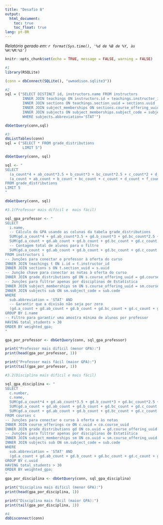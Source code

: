 ---
title: "Desafio 8"
output:
  html_document:
    toc: true
    toc_float: true
lang: pt-BR
---

*Relatório gerado em: `r format(Sys.time(), '%d de %B de %Y, às %H:%M:%S')`*


```{r setup, include=FALSE}
knitr::opts_chunk$set(echo = TRUE, message = FALSE, warning = FALSE)
```

```{r}
#1
library(RSQLite)

(conn = dbConnect(SQLite(), "uwmadison.sqlite3"))
```

```{r}
#2
sql = ("SELECT DISTINCT id, instructors.name FROM instructors
        INNER JOIN teachings ON instructors.id = teachings.instructor_id
        INNER JOIN sections ON teachings.section_uuid = sections.uuid
        INNER JOIN subject_memberships ON sections.course_offering_uuid = subject_memberships.course_offering_uuid
        INNER JOIN subjects ON subject_memberships.subject_code = subjects.code
        WHERE subjects.abbreviation='STAT'")

dbGetQuery(conn,sql)
```
```{r}
#3
dbListTables(conn)
sql = ("SELECT * FROM grade_distributions
        LIMIT 5")

dbGetQuery(conn, sql)

sql <- "
SELECT 
  (a_count*4 + ab_count*3.5 + b_count*3 + bc_count*2.5 + c_count*2 + d_count*1 + f_count*0) / 
  (a_count + ab_count + b_count + bc_count + c_count + d_count + f_count) AS MEDIAS
FROM grade_distributions
LIMIT 5
"

dbGetQuery(conn, sql)
```
```{r}
#3.1(Professor mais difícil e  mais fácil)

sql_gpa_professor <- "
SELECT
  i.name,
  -- Cálculo do GPA usando as colunas da tabela grade_distributions
  SUM(gd.a_count*4 + gd.ab_count*3.5 + gd.b_count*3 + gd.bc_count*2.5 + gd.c_count*2 + gd.d_count*1) / 
  SUM(gd.a_count + gd.ab_count + gd.b_count + gd.bc_count + gd.c_count + gd.d_count + gd.f_count) AS weighted_gpa,
  -- Contagem total de alunos para o filtro
  SUM(gd.a_count + gd.ab_count + gd.b_count + gd.bc_count + gd.c_count + gd.d_count + gd.f_count) AS total_students
FROM instructors i
-- Junções para conectar o professor à oferta do curso
INNER JOIN teachings t ON i.id = t.instructor_id
INNER JOIN sections s ON t.section_uuid = s.uuid
-- Junção chave para conectar as notas à oferta do curso
INNER JOIN grade_distributions gd ON s.course_offering_uuid = gd.course_offering_uuid
-- Junções para filtrar apenas por disciplinas de Estatística
INNER JOIN subject_memberships sm ON s.course_offering_uuid = sm.course_offering_uuid
INNER JOIN subjects sub ON sm.subject_code = sub.code
WHERE 
  sub.abbreviation = 'STAT' AND
  -- Garantir que a divisão não seja por zero
  (gd.a_count + gd.ab_count + gd.b_count + gd.bc_count + gd.c_count + gd.d_count + gd.f_count) > 0
GROUP BY i.name
-- Filtro para garantir uma amostra mínima de alunos por professor
HAVING total_students > 30
ORDER BY weighted_gpa;
"

gpa_por_professor <- dbGetQuery(conn, sql_gpa_professor)

print("Professor mais difícil (menor GPA):")
print(head(gpa_por_professor, 1))

print("Professor mais fácil (maior GPA):")
print(tail(gpa_por_professor, 1))
```

```{r}
#3.2(Disciplina mais difícil e mais fácil)

sql_gpa_disciplina <- "
SELECT
  c.number,
  c.name,
  SUM(gd.a_count*4 + gd.ab_count*3.5 + gd.b_count*3 + gd.bc_count*2.5 + gd.c_count*2 + gd.d_count*1) / 
  SUM(gd.a_count + gd.ab_count + gd.b_count + gd.bc_count + gd.c_count + gd.d_count + gd.f_count) AS weighted_gpa,
  SUM(gd.a_count + gd.ab_count + gd.b_count + gd.bc_count + gd.c_count + gd.d_count + gd.f_count) AS total_students
FROM courses c
-- Junções para conectar o curso à oferta e às notas
INNER JOIN course_offerings co ON c.uuid = co.course_uuid
INNER JOIN grade_distributions gd ON co.uuid = gd.course_offering_uuid
-- Junções para filtrar apenas por disciplinas de Estatística
INNER JOIN subject_memberships sm ON co.uuid = sm.course_offering_uuid
INNER JOIN subjects sub ON sm.subject_code = sub.code
WHERE 
  sub.abbreviation = 'STAT' AND
  (gd.a_count + gd.ab_count + gd.b_count + gd.bc_count + gd.c_count + gd.d_count + gd.f_count) > 0
GROUP BY c.uuid
HAVING total_students > 30
ORDER BY weighted_gpa;
"
gpa_por_disciplina <- dbGetQuery(conn, sql_gpa_disciplina)

print("Disciplina mais difícil (menor GPA):")
print(head(gpa_por_disciplina, 1))

print("Disciplina mais fácil (maior GPA):")
print(tail(gpa_por_disciplina, 1))
```

```{r}
#4
dbDisconnect(conn)
```


